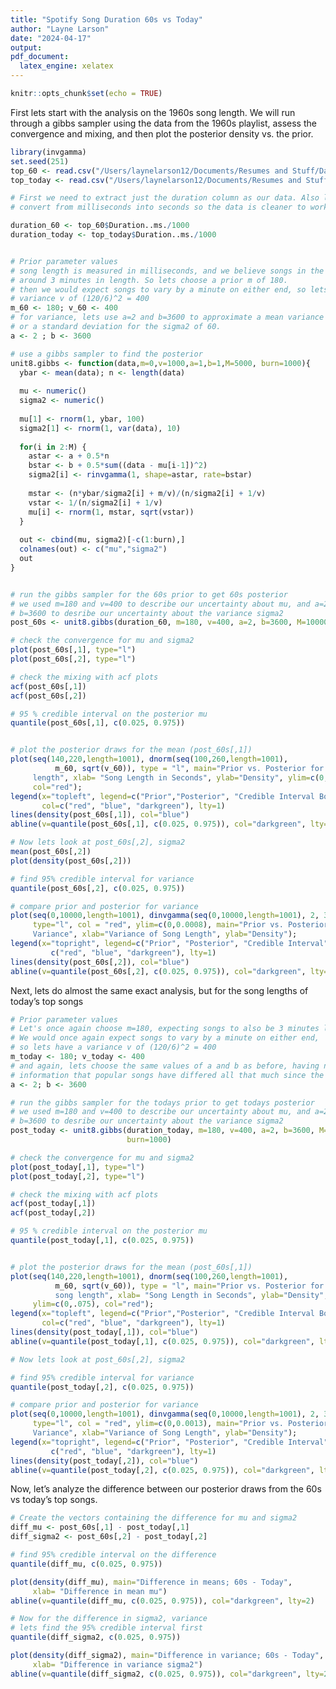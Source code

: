 ```yaml
---
title: "Spotify Song Duration 60s vs Today"
author: "Layne Larson"
date: "2024-04-17"
output: 
pdf_document:
  latex_engine: xelatex
---
```


```r
knitr::opts_chunk$set(echo = TRUE)
```




First lets start with the analysis on the 1960s song length. We will run through
a gibbs sampler using the data from the 1960s playlist, assess the convergence 
and mixing, and then plot the posterior density vs. the prior.
```r
library(invgamma)
set.seed(251)
top_60 <- read.csv("/Users/laynelarson12/Documents/Resumes and Stuff/Data Analysis Projects/Data Analysis Projects/all_out_60s.csv")
top_today <- read.csv("/Users/laynelarson12/Documents/Resumes and Stuff/Data Analysis Projects/Data Analysis Projects/todays_top_hits.csv")

# First we need to extract just the duration column as our data. Also lets 
# convert from milliseconds into seconds so the data is cleaner to work with

duration_60 <- top_60$Duration..ms./1000
duration_today <- top_today$Duration..ms./1000


# Prior parameter values
# song length is measured in milliseconds, and we believe songs in the 60s to be
# around 3 minutes in length. So lets choose a prior m of 180.
# then we would expect songs to vary by a minute on either end, so lets have a
# variance v of (120/6)^2 = 400
m_60 <- 180; v_60 <- 400
# for variance, lets use a=2 and b=3600 to approximate a mean variance of 3600,
# or a standard deviation for the sigma2 of 60.
a <- 2 ; b <- 3600

# use a gibbs sampler to find the posterior
unit8.gibbs <- function(data,m=0,v=1000,a=1,b=1,M=5000, burn=1000){
  ybar <- mean(data); n <- length(data)
  
  mu <- numeric()
  sigma2 <- numeric()
  
  mu[1] <- rnorm(1, ybar, 100) 
  sigma2[1] <- rnorm(1, var(data), 10)
  
  for(i in 2:M) { 
    astar <- a + 0.5*n
    bstar <- b + 0.5*sum((data - mu[i-1])^2)
    sigma2[i] <- rinvgamma(1, shape=astar, rate=bstar)
    
    mstar <- (n*ybar/sigma2[i] + m/v)/(n/sigma2[i] + 1/v)
    vstar <- 1/(n/sigma2[i] + 1/v)
    mu[i] <- rnorm(1, mstar, sqrt(vstar))
  }
  
  out <- cbind(mu, sigma2)[-c(1:burn),]
  colnames(out) <- c("mu","sigma2")
  out
}


# run the gibbs sampler for the 60s prior to get 60s posterior
# we used m=180 and v=400 to describe our uncertainty about mu, and a=2 and 
# b=3600 to desribe our uncertainty about the variance sigma2
post_60s <- unit8.gibbs(duration_60, m=180, v=400, a=2, b=3600, M=10000, burn=1000)

# check the convergence for mu and sigma2
plot(post_60s[,1], type="l")
plot(post_60s[,2], type="l")

# check the mixing with acf plots
acf(post_60s[,1])
acf(post_60s[,2])

# 95 % credible interval on the posterior mu
quantile(post_60s[,1], c(0.025, 0.975))


# plot the posterior draws for the mean (post_60s[,1])
plot(seq(140,220,length=1001), dnorm(seq(100,260,length=1001), 
          m_60, sqrt(v_60)), type = "l", main="Prior vs. Posterior for 60s song 
     length", xlab= "Song Length in Seconds", ylab="Density", ylim=c(0,.075), 
     col="red");
legend(x="topleft", legend=c("Prior","Posterior", "Credible Interval Bounds"), 
       col=c("red", "blue", "darkgreen"), lty=1)
lines(density(post_60s[,1]), col="blue")
abline(v=quantile(post_60s[,1], c(0.025, 0.975)), col="darkgreen", lty=2)

# Now lets look at post_60s[,2], sigma2
mean(post_60s[,2])
plot(density(post_60s[,2]))

# find 95% credible interval for variance
quantile(post_60s[,2], c(0.025, 0.975))

# compare prior and posterior for variance
plot(seq(0,10000,length=1001), dinvgamma(seq(0,10000,length=1001), 2, 3600), 
     type="l", col = "red", ylim=c(0,0.0008), main="Prior vs. Posterior on 
     Variance", xlab="Variance of Song Length", ylab="Density");
legend(x="topright", legend=c("Prior", "Posterior", "Credible Interval"), col=
         c("red", "blue", "darkgreen"), lty=1)
lines(density(post_60s[,2]), col="blue")
abline(v=quantile(post_60s[,2], c(0.025, 0.975)), col="darkgreen", lty=2)
```



Next, lets do almost the same exact analysis, but for the song lengths of 
today's top songs
```r
# Prior parameter values
# Let's once again choose m=180, expecting songs to also be 3 minutes long today
# We would once again expect songs to vary by a minute on either end, 
# so lets have a variance v of (120/6)^2 = 400
m_today <- 180; v_today <- 400
# and again, lets choose the same values of a and b as before, having no real
# information that popular songs have differed all that much since the 60s
a <- 2; b <- 3600

# run the gibbs sampler for the todays prior to get todays posterior
# we used m=180 and v=400 to describe our uncertainty about mu, and a=2 and 
# b=3600 to desribe our uncertainty about the variance sigma2
post_today <- unit8.gibbs(duration_today, m=180, v=400, a=2, b=3600, M=10000, 
                          burn=1000)

# check the convergence for mu and sigma2
plot(post_today[,1], type="l")
plot(post_today[,2], type="l")

# check the mixing with acf plots
acf(post_today[,1])
acf(post_today[,2])

# 95 % credible interval on the posterior mu
quantile(post_today[,1], c(0.025, 0.975))


# plot the posterior draws for the mean (post_60s[,1])
plot(seq(140,220,length=1001), dnorm(seq(100,260,length=1001), 
          m_60, sqrt(v_60)), type = "l", main="Prior vs. Posterior for today's 
          song length", xlab= "Song Length in Seconds", ylab="Density", 
     ylim=c(0,.075), col="red");
legend(x="topleft", legend=c("Prior","Posterior", "Credible Interval Bounds"), 
       col=c("red", "blue", "darkgreen"), lty=1)
lines(density(post_today[,1]), col="blue")
abline(v=quantile(post_today[,1], c(0.025, 0.975)), col="darkgreen", lty=2)

# Now lets look at post_60s[,2], sigma2

# find 95% credible interval for variance
quantile(post_today[,2], c(0.025, 0.975))

# compare prior and posterior for variance
plot(seq(0,10000,length=1001), dinvgamma(seq(0,10000,length=1001), 2, 3600), 
     type="l", col = "red", ylim=c(0,0.0013), main="Prior vs. Posterior on 
     Variance", xlab="Variance of Song Length", ylab="Density");
legend(x="topright", legend=c("Prior", "Posterior", "Credible Interval"), col=
         c("red", "blue", "darkgreen"), lty=1)
lines(density(post_today[,2]), col="blue")
abline(v=quantile(post_today[,2], c(0.025, 0.975)), col="darkgreen", lty=2)

```


Now, let's analyze the difference between our posterior draws from the 60s vs
today's top songs.

```r
# Create the vectors containing the difference for mu and sigma2
diff_mu <- post_60s[,1] - post_today[,1]
diff_sigma2 <- post_60s[,2] - post_today[,2]

# find 95% credible interval on the difference
quantile(diff_mu, c(0.025, 0.975))

plot(density(diff_mu), main="Difference in means; 60s - Today", 
     xlab= "Difference in mean mu")
abline(v=quantile(diff_mu, c(0.025, 0.975)), col="darkgreen", lty=2)

# Now for the difference in sigma2, variance
# lets find the 95% credible interval first
quantile(diff_sigma2, c(0.025, 0.975))

plot(density(diff_sigma2), main="Difference in variance; 60s - Today", 
     xlab= "Difference in variance sigma2")
abline(v=quantile(diff_sigma2, c(0.025, 0.975)), col="darkgreen", lty=2)

```

